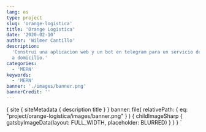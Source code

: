 ```yaml
---
lang: es
type: project
slug: 'orange-logistica'
title: 'Orange Logistica'
date: '2020-02-10'
author: 'Wilmer Cantillo'
description:
  'Construi una aplicacion web y un bot en telegram para un servicio de entregas
  a domicilio.'
categories:
  - 'MERN'
keywords:
  - 'MERN'
banner: './images/banner.png'
bannerCredit: ''
---
```


  {
    site {
      siteMetadata {
        description
        title
      }
    }
    banner: file(
      relativePath: { eq: "project/orange-logistica/images/banner.png" }
    ) {
      childImageSharp {
        gatsbyImageData(layout: FULL_WIDTH, placeholder: BLURRED)
      }
    }
  }
`
